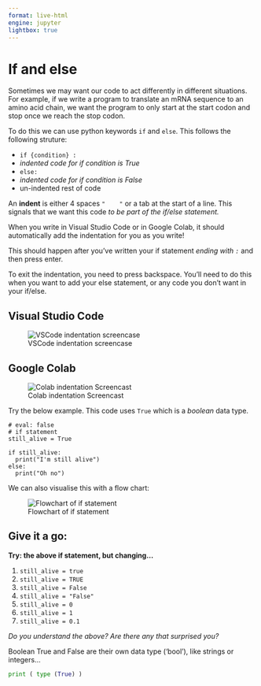 ```yaml
---
format: live-html
engine: jupyter
lightbox: true
---
```


# If and else

Sometimes we may want our code to act differently in different situations. For example, if we write a program to translate an mRNA sequence to an amino acid chain, we want the program to only start at the start codon and stop once we reach the stop codon. 

To do this we can use python keywords ```if``` and ```else```.
This follows the following struture: 

-  ```if {condition} :```
-  _indented code for if condition is True_ 
-  ```else:```
-  _indented code for if condition is False_ 
-  un-indented rest of code

An __indent__ is either 4 spaces ```"    "``` or a tab at the start of a line. This signals that we want this code _to be part of the if/else statement._

::: { .callout-tip collapse="true" title="Automatic indenting"}
When you write in Visual Studio Code or in Google Colab, it should automatically add the indentation for you as you write! 

This should happen after you've written your if statement _ending with ```:```_ and then press enter. 

To exit the indentation, you need to press backspace. You'll need to do this when you want to add your else statement, or any code you don't want in your if/else. 

::: {.panel-tabset}

## Visual Studio Code
![VSCode indentation screencase](/GIFs/ifelse_VScode.gif)

## Google Colab
![Colab indentation Screencast](/GIFs/ifelse_colab.gif)

:::


:::

Try the below example. This code uses ```True``` which is a _boolean_ data type.


```pyodide
# eval: false
# if statement 
still_alive = True 

if still_alive: 
  print("I'm still alive")
else: 
  print("Oh no")
```

We can also visualise this with a flow chart: 

![Flowchart of if statement](/images/mermaid_stillalive.svg)

## Give it a go:

**Try: the above if statement, but changing...**

1.  ```still_alive = true```
2.  ```still_alive = TRUE```
3.  ```still_alive = False```
4.  ```still_alive = "False"``` 
5.  ```still_alive = 0```
6.  ```still_alive = 1``` 
7.  ```still_alive = 0.1``` 

_Do you understand the above? Are there any that surprised you?_

Boolean True and False are their own data type ('bool'), like strings or integers...

```python
print ( type (True) )
```


